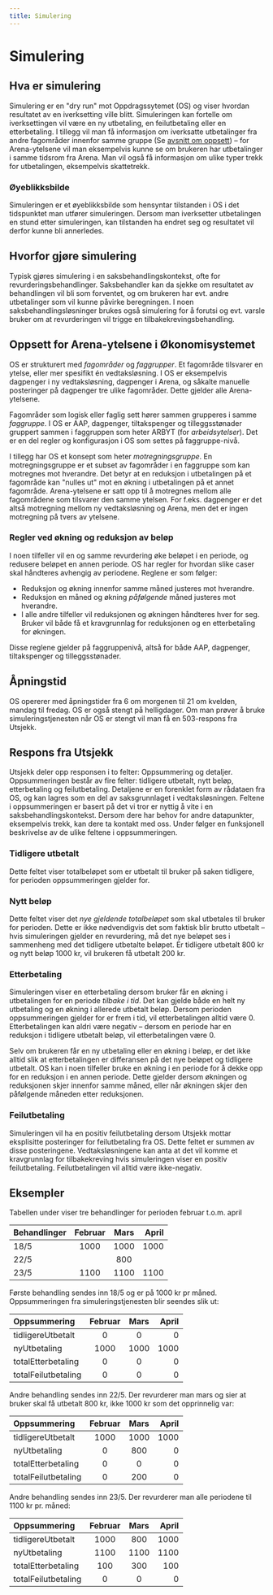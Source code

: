 ```yaml
---
title: Simulering
---
```


# Simulering

## Hva er simulering
Simulering er en "dry run" mot Oppdragssytemet (OS) og viser hvordan resultatet av en iverksetting ville blitt.
Simuleringen kan fortelle om iverksettingen vil være en ny utbetaling, en feilutbetaling eller en etterbetaling. I tillegg vil man få informasjon om
iverksatte utbetalinger fra andre fagområder innenfor samme gruppe (Se [avsnitt om oppsett](#regler-for-arena-ytelsene)) – for Arena-ytelsene vil man
eksempelvis kunne se om brukeren har utbetalinger i samme tidsrom fra Arena. Man vil også få informasjon om ulike typer trekk for utbetalingen,
eksempelvis skattetrekk.

### Øyeblikksbilde
Simuleringen er et øyeblikksbilde som hensyntar tilstanden i OS i det tidspunktet man utfører simuleringen. Dersom man iverksetter utbetalingen
en stund etter simuleringen, kan tilstanden ha endret seg og resultatet vil derfor kunne bli annerledes.

## Hvorfor gjøre simulering
Typisk gjøres simulering i en saksbehandlingskontekst, ofte for revurderingsbehandlinger. Saksbehandler kan da sjekke om resultatet av behandlingen vil bli som forventet, og om brukeren har evt. andre utbetalinger som vil kunne påvirke beregningen. I noen saksbehandlingsløsninger brukes også simulering for å forutsi og
evt. varsle bruker om at revurderingen vil trigge en tilbakekrevingsbehandling.

## Oppsett for Arena-ytelsene i Økonomisystemet
OS er strukturert med _fagområder_ og _faggrupper_. Et fagområde tilsvarer en ytelse, eller mer spesifikt én vedtaksløsning. I OS er
 eksempelvis dagpenger i ny vedtaksløsning, dagpenger i Arena, og såkalte manuelle posteringer på dagpenger tre ulike fagområder. Dette gjelder alle Arena-ytelsene.

Fagområder som logisk eller faglig sett hører sammen grupperes i samme _faggruppe_. I OS er AAP, dagpenger, tiltakspenger og tilleggsstønader gruppert sammen i
faggruppen som heter ARBYT (for _arbeidsytelser_). Det er en del regler og konfigurasjon i OS som settes på faggruppe-nivå.

I tillegg har OS et konsept som heter _motregningsgruppe_. En motregningsgruppe er et subset av fagområder i en faggruppe som kan motregnes mot hverandre.
Det betyr at en reduksjon i utbetalingen på et fagområde kan "nulles ut" mot en økning i utbetalingen på et annet fagområde. Arena-ytelsene er satt opp til å motregnes
mellom alle fagområdene som tilsvarer den samme ytelsen. For f.eks. dagpenger er det altså motregning mellom ny vedtaksløsning og Arena, men det er ingen motregning på tvers av
ytelsene.

### Regler ved økning og reduksjon av beløp
I noen tilfeller vil en og samme revurdering øke beløpet i en periode, og redusere beløpet en annen periode. OS har regler for hvordan slike caser skal håndteres avhengig av periodene.
Reglene er som følger:
- Reduksjon og økning innenfor samme måned justeres mot hverandre.
- Reduksjon en måned og økning _påfølgende_ måned justeres mot hverandre.
- I alle andre tilfeller vil reduksjonen og økningen håndteres hver for seg. Bruker vil både få et kravgrunnlag for reduksjonen og en etterbetaling for økningen.

Disse reglene gjelder på faggruppenivå, altså for både AAP, dagpenger, tiltakspenger og tilleggsstønader.

## Åpningstid
OS opererer med åpningstider fra 6 om morgenen til 21 om kvelden, mandag til fredag. OS er også stengt på helligdager.
Om man prøver å bruke simuleringstjenesten når OS er stengt vil man få en 503-respons fra Utsjekk.

[//]: # (## Todos)
[//]: # (- Er det mulig å simulere ytelse i samme motregningsgruppe opp mot hverandre for å se hva som vil være mest gunstig fordeling for bruker &#40;relevant f.eks dersom skattetrekk på en ytelse og ikke på en annen e.l&#41;)

## Respons fra Utsjekk
Utsjekk deler opp responsen i to felter: Oppsummering og detaljer. Oppsummeringen består av fire felter: tidligere utbetalt, nytt beløp, etterbetaling og feilutbetaling. Detaljene er en forenklet form av rådataen fra OS, og kan lagres
som en del av saksgrunnlaget i vedtaksløsningen. Feltene i oppsummeringen er basert på det vi tror er nyttig å vite i en saksbehandlingskontekst. Dersom dere har behov for andre datapunkter, eksempelvis trekk, kan dere ta kontakt
med oss. Under følger en funksjonell beskrivelse av de ulike feltene i oppsummeringen.

### Tidligere utbetalt
Dette feltet viser totalbeløpet som er utbetalt til bruker på saken tidligere, for perioden oppsummeringen gjelder for.

### Nytt beløp
Dette feltet viser det _nye gjeldende totalbeløpet_ som skal utbetales til bruker for perioden. Dette er ikke nødvendigvis det som faktisk blir brutto utbetalt
– hvis simuleringen gjelder en revurdering, må det nye beløpet ses i sammenheng med det tidligere utbetalte beløpet. Er tidligere utbetalt 800 kr og nytt beløp 1000 kr,
vil brukeren få utbetalt 200 kr.

### Etterbetaling
Simuleringen viser en etterbetaling dersom bruker får en økning i utbetalingen for en periode _tilbake i tid_. Det kan gjelde både en helt ny utbetaling og en økning i allerede utbetalt beløp. Dersom perioden oppsummeringen gjelder for er
frem i tid, vil etterbetalingen alltid være 0. Etterbetalingen kan aldri være negativ – dersom en periode har en reduksjon i tidligere utbetalt beløp, vil etterbetalingen være 0.

Selv om brukeren får en ny utbetaling eller en økning i beløp, er det ikke alltid slik at etterbetalingen er differansen på det nye beløpet og tidligere utbetalt. OS kan i noen tilfeller bruke en økning i en periode for å dekke opp for en reduksjon
i en annen periode. Dette gjelder dersom økningen og reduksjonen skjer innenfor samme måned, eller når økningen skjer den påfølgende måneden etter reduksjonen.

### Feilutbetaling
Simuleringen vil ha en positiv feilutbetaling dersom Utsjekk mottar eksplisitte posteringer for feilutbetaling fra OS. Dette feltet er summen av disse posteringene.
Vedtaksløsningene kan anta at det vil komme et kravgrunnlag for tilbakekreving hvis simuleringen viser en positiv feilutbetaling. Feilutbetalingen vil alltid være ikke-negativ.

## Eksempler

Tabellen under viser tre behandlinger for perioden februar t.o.m. april

| Behandlinger | Februar | Mars | April |
|:-------------|:-------:|:----:|------:|
| 18/5         |  1000   | 1000 |  1000 |
| 22/5         |         | 800  |       |
| 23/5         |  1100   | 1100 |  1100 |

Første behandling sendes inn 18/5 og er på 1000 kr pr måned. Oppsummeringen fra simuleringstjenesten blir seendes slik ut:

| Oppsummering        | Februar | Mars | April |
|:--------------------|:-------:|:----:|------:|
| tidligereUtbetalt   |    0    |  0   |     0 |
| nyUtbetaling        |  1000   | 1000 |  1000 |
| totalEtterbetaling  |    0    |  0   |     0 |
| totalFeilutbetaling |    0    |  0   |     0 |

Andre behandling sendes inn 22/5. Der revurderer man mars og sier at bruker skal få utbetalt 800 kr, ikke 1000 kr som det opprinnelig var:

| Oppsummering        | Februar | Mars | April |
|:--------------------|:-------:|:----:|------:|
| tidligereUtbetalt   |  1000   | 1000 |  1000 |
| nyUtbetaling        |    0    | 800  |     0 |
| totalEtterbetaling  |    0    |  0   |     0 |
| totalFeilutbetaling |    0    | 200  |     0 |

Andre behandling sendes inn 23/5. Der revurderer man alle periodene til 1100 kr pr. måned:

| Oppsummering        | Februar | Mars | April |
|:--------------------|:-------:|:----:|------:|
| tidligereUtbetalt   |  1000   | 800  |  1000 |
| nyUtbetaling        |  1100   | 1100 |  1100 |
| totalEtterbetaling  |   100   | 300  |   100 |
| totalFeilutbetaling |    0    |  0   |     0 |